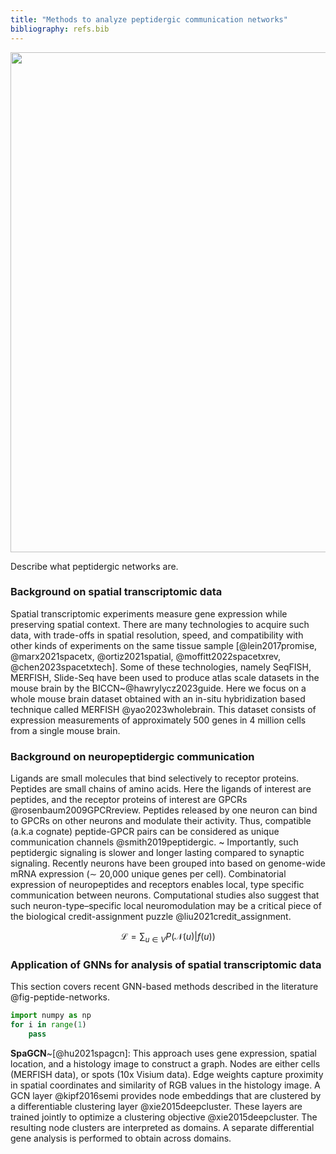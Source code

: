```yaml
---
title: "Methods to analyze peptidergic communication networks"
bibliography: refs.bib
---
```

::: {#fig-peptide-networks}
![](pepnet.png){width=800}

Describe what peptidergic networks are.
:::


### Background on spatial transcriptomic data

Spatial transcriptomic experiments measure gene expression while preserving spatial context. 
There are many technologies to acquire such data, with trade-offs in spatial resolution, speed, and compatibility with other kinds of experiments on the same tissue sample [@lein2017promise, @marx2021spacetx, @ortiz2021spatial, @moffitt2022spacetxrev, @chen2023spacetxtech].
Some of these technologies, namely SeqFISH, MERFISH, Slide-Seq have been used to produce atlas scale datasets in the mouse brain by the BICCN~@hawrylycz2023guide.
Here we focus on a whole mouse brain dataset obtained with an in-situ hybridization based technique called MERFISH @yao2023wholebrain.
This dataset consists of expression measurements of approximately 500 genes in 4 million cells from a single mouse brain.

### Background on neuropeptidergic communication

Ligands are small molecules that bind selectively to receptor proteins.
Peptides are small chains of amino acids.
Here the ligands of interest are peptides, and the receptor proteins of interest are GPCRs @rosenbaum2009GPCRreview.
Peptides released by one neuron can bind to GPCRs on other neurons and modulate their activity.
Thus, compatible (a.k.a cognate) peptide-GPCR pairs can be considered as unique communication channels @smith2019peptidergic. ~
Importantly, such peptidergic signaling is slower and longer lasting compared to synaptic signaling.
Recently neurons have been grouped into \textit{cell types} based on genome-wide mRNA expression ($\sim$ 20,000 unique genes per cell).
Combinatorial expression of neuropeptides and receptors enables local, type specific communication between neurons.
Computational studies also suggest that such neuron-type–specific local neuromodulation may be a critical piece of the biological credit-assignment puzzle @liu2021credit_assignment.

$$
\mathcal{L} = \sum_{u \in V}{P(\mathcal{N}(u) | f(u))}
$$

### Application of GNNs for analysis of spatial transcriptomic data

This section covers recent GNN-based methods described in the literature @fig-peptide-networks.


```python
import numpy as np
for i in range(1)
    pass
```

**SpaGCN**~[@hu2021spagcn]: 
This approach uses gene expression, spatial location, and a histology image to construct a graph.
Nodes are either cells (MERFISH data), or spots (10x Visium data).
Edge weights capture proximity in spatial coordinates and similarity of RGB values in the histology image.
A GCN layer @kipf2016semi provides node embeddings that are clustered by a differentiable clustering layer @xie2015deepcluster. 
These layers are trained jointly to optimize a clustering objective @xie2015deepcluster.
The resulting node clusters are interpreted as domains. 
A separate differential gene analysis is performed to obtain \textit{spatially varying genes} across domains.